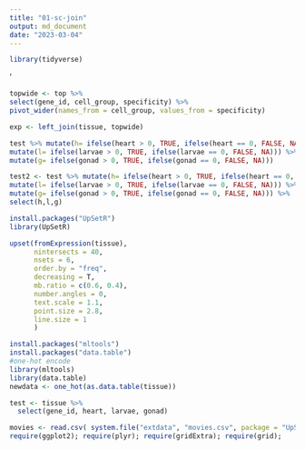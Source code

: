 ```yaml
---
title: "01-sc-join"
output: md_document
date: "2023-03-04"
---
```


```r
library(tidyverse)
```
'

```r
topwide <- top %>% 
select(gene_id, cell_group, specificity) %>%
pivot_wider(names_from = cell_group, values_from = specificity)
```




```r
exp <- left_join(tissue, topwide)
```

```r
test %>% mutate(h= ifelse(heart > 0, TRUE, ifelse(heart == 0, FALSE, NA))) %>%
mutate(l= ifelse(larvae > 0, TRUE, ifelse(larvae == 0, FALSE, NA))) %>%
mutate(g= ifelse(gonad > 0, TRUE, ifelse(gonad == 0, FALSE, NA)))
```

```r
test2 <- test %>% mutate(h= ifelse(heart > 0, TRUE, ifelse(heart == 0, FALSE, NA))) %>%
mutate(l= ifelse(larvae > 0, TRUE, ifelse(larvae == 0, FALSE, NA))) %>%
mutate(g= ifelse(gonad > 0, TRUE, ifelse(gonad == 0, FALSE, NA))) %>%
select(h,l,g)
```

```r
install.packages("UpSetR")
library(UpSetR)
```
```r
upset(fromExpression(tissue), 
      nintersects = 40, 
      nsets = 6, 
      order.by = "freq", 
      decreasing = T, 
      mb.ratio = c(0.6, 0.4),
      number.angles = 0, 
      text.scale = 1.1, 
      point.size = 2.8, 
      line.size = 1
      )
```
```r
install.packages("mltools") 
install.packages("data.table")
#one-hot encode
library(mltools)
library(data.table)
newdata <- one_hot(as.data.table(tissue))
```
```r
test <- tissue %>% 
  select(gene_id, heart, larvae, gonad)


```


```r
movies <- read.csv( system.file("extdata", "movies.csv", package = "UpSetR"), header=TRUE, sep=";" )
require(ggplot2); require(plyr); require(gridExtra); require(grid);

```